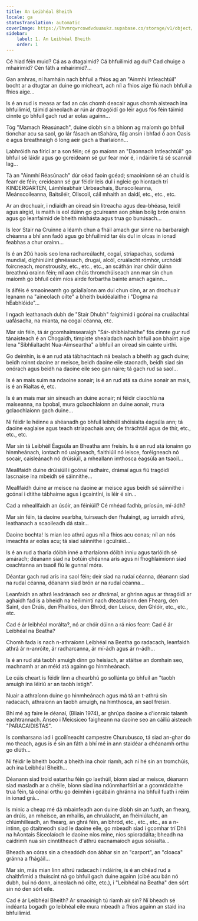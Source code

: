 ```yaml
---
title: An Leibhéal Bheith
locale: ga
statusTranslation: automatic
coverImage: https://lhvmrqwrcowdvduuaukz.supabase.co/storage/v1/object/public/strapi-uploads/small_cover-tratado-de-psicologia-revolucionaria.webp-5e15e1cec4e0ebebcde5d7fc7565d8fd.webp
sidebar:
    label: 1. An Leibhéal Bheith
    order: 1
---
```

Cé hiad féin muid? Cá as a dtagaimid? Cá bhfuilimid ag dul? Cad chuige a mhairimid? Cén fáth a mhairimid?...

Gan amhras, ní hamháin nach bhfuil a fhios ag an "Ainmhí Intleachtúil" bocht ar a dtugtar an duine go mícheart, ach níl a fhios aige fiú nach bhfuil a fhios aige...

Is é an rud is measa ar fad an cás chomh deacair agus chomh aisteach ina bhfuilimid, táimid aineolach ar rún ár dtragóidí go léir agus fós féin táimid cinnte go bhfuil gach rud ar eolas againn...

Tóg "Mamach Réasúnach", duine díobh sin a bhíonn ag maíomh go bhfuil tionchar acu sa saol, go lár fásach an tSahára, fág ansin i bhfad ó aon Oasis é agus breathnaigh ó long aeir gach a tharlaíonn...

Labhróidh na fíricí ar a son féin; cé go maíonn an "Daonnach Intleachtúil" go bhfuil sé láidir agus go gcreideann sé gur fear mór é, i ndáiríre tá sé scanrúil lag...

Tá an "Ainmhí Réasúnach" dúr céad faoin gcéad; smaoiníonn sé an chuid is fearr de féin; creideann sé gur féidir leis dul i ngleic go hiontach trí KINDERGARTEN, Lámhleabhair Uirbeachais, Bunscoileanna, Meánscoileanna, Baitsiléir, Ollscoil, cáil mhaith an daidí, etc., etc., etc.

Ar an drochuair, i ndiaidh an oiread sin litreacha agus dea-bhéasa, teidil agus airgid, is maith is eol dúinn go gcuireann aon phian boilg brón orainn agus go leanfaimid de bheith míshásta agus trua go bunúsach...

Is leor Stair na Cruinne a léamh chun a fháil amach gur sinne na barbaraigh chéanna a bhí ann fadó agus go bhfuilimid tar éis dul in olcas in ionad feabhas a chur orainn...

Is é an 20ú haois seo lena radharcúlacht, cogaí, striapachas, sodamá mundial, díghiniúint ghnéasach, drugaí, alcól, cruálacht rómhór, urchóidí foircneach, monstrousity, etc., etc., etc., an scáthán inar chóir dúinn breathnú orainn féin; níl aon chúis thromchúiseach ann mar sin chun maíomh go bhfuil céim níos airde forbartha bainte amach againn...

Is áiféis é smaoineamh go gciallaíonn am dul chun cinn, ar an drochuair leanann na "aineolach oilte" a bheith buidéalaithe i "Dogma na hÉabhlóide"...

I ngach leathanach dubh de "Stair Dhubh" faighimid i gcónaí na cruálachtaí uafásacha, na mianta, na cogaí céanna, etc.

Mar sin féin, tá ár gcomhaimsearaigh "Sár-shibhialtaithe" fós cinnte gur rud tánaisteach é an Chogaidh, timpiste shealadach nach bhfuil aon bhaint aige lena "Sibhlialtacht Nua-Aimseartha" a bhfuil an oiread sin cainte uirthi.

Go deimhin, is é an rud atá tábhachtach ná bealach a bheith ag gach duine; beidh roinnt daoine ar meisce, beidh daoine eile staonadh, beidh siad sin onórach agus beidh na daoine eile seo gan náire; tá gach rud sa saol...

Is é an mais suim na ndaoine aonair; is é an rud atá sa duine aonair an mais, is é an Rialtas é, etc.

Is é an mais mar sin síneadh an duine aonair; ní féidir claochlú na maiseanna, na bpobal, mura gclaochlaíonn an duine aonair, mura gclaochlaíonn gach duine...

Ní féidir le héinne a shéanadh go bhfuil leibhéil shóisialta éagsúla ann; tá daoine eaglaise agus teach striapachais ann; de thráchtáil agus de thír, etc., etc., etc.

Mar sin tá Leibhéil Éagsúla an Bheatha ann freisin. Is é an rud atá ionainn go hinmheánach, iontach nó uaigneach, flaithiúil nó leisce, foréigneach nó socair, caisleánach nó drúisiúil, a mheallann imthosca éagsúla an tsaoil...

Meallfaidh duine drúisiúil i gcónaí radhairc, drámaí agus fiú tragóidí lascnaise ina mbeidh sé sáinnithe...

Meallfaidh duine ar meisce na daoine ar meisce agus beidh sé sáinnithe i gcónaí i dtithe tábhairne agus i gcaintíní, is léir é sin...

Cad a mheallfaidh an úsóir, an féiniúil? Cé mhéad fadhb, príosún, mí-ádh?

Mar sin féin, tá daoine searbha, tuirseach den fhulaingt, ag iarraidh athrú, leathanach a scaoileadh dá stair...

Daoine bochta! Is mian leo athrú agus níl a fhios acu conas; níl an nós imeachta ar eolas acu; tá siad sáinnithe i gcúlráid...

Is é an rud a tharla dóibh inné a tharlaíonn dóibh inniu agus tarlóidh sé amárach; déanann siad na botúin chéanna arís agus ní fhoghlaimíonn siad ceachtanna an tsaoil fiú le gunnaí móra.

Déantar gach rud arís ina saol féin; deir siad na rudaí céanna, déanann siad na rudaí céanna, déanann siad brón ar na rudaí céanna...

Leanfaidh an athrá leadránach seo ar dhrámaí, ar ghrinn agus ar thragóidí ar aghaidh fad is a bheidh na heilimintí nach dteastaíonn den Fhearg, den Saint, den Drúis, den Fhaitíos, den Bhród, den Leisce, den Ghlóir, etc., etc., etc.

Cad é ár leibhéal morálta?, nó ar chóir dúinn a rá níos fearr: Cad é ár Leibhéal na Beatha?

Chomh fada is nach n-athraíonn Leibhéal na Beatha go radacach, leanfaidh athrá ár n-anróite, ár radharcanna, ár mí-ádh agus ár n-ádh...

Is é an rud atá taobh amuigh dínn go heisiach, ar stáitse an domhain seo, machnamh ar an méid atá againn go hinmheánach.

Le cúis cheart is féidir linn a dhearbhú go sollúnta go bhfuil an "taobh amuigh ina léiriú ar an taobh istigh".

Nuair a athraíonn duine go hinmheánach agus má tá an t-athrú sin radacach, athraíonn an taobh amuigh, na himthosca, an saol freisin.

Bhí mé ag faire le déanaí, (Bliain 1974), ar ghrúpa daoine a d'ionraic talamh eachtrannach. Anseo i Meicsiceo faigheann na daoine seo an cáiliú aisteach "PARACAIDISTAS".

Is comharsana iad i gcoilíneacht campestre Churubusco, tá siad an-ghar do mo theach, agus is é sin an fáth a bhí mé in ann staidéar a dhéanamh orthu go dlúth...

Ní féidir le bheith bocht a bheith ina choir riamh, ach ní hé sin an tromchúis, ach ina Leibhéal Bheith...

Déanann siad troid eatarthu féin go laethúil, bíonn siad ar meisce, déanann siad masladh ar a chéile, bíonn siad ina ndúnmharfóirí ar a gcomrádaithe trua féin, tá cónaí orthu go deimhin i gcábáin ghránna ina bhfuil fuath i réim in ionad grá...

Is minic a cheap mé dá mbainfeadh aon duine díobh sin an fuath, an fhearg, an drúis, an mheisce, an mhailís, an chruálacht, an fhéiniúlacht, an chlúmhilleadh, an fhearg, an ghrá féin, an bhród, etc., etc., etc., as a n-intinn, go dtaitneodh siad le daoine eile, go mbeadh siad i gcomhar trí Dhlí na hAontais Síceolaíoch le daoine níos míne, níos spioradálta; bheadh na caidrimh nua sin cinntitheach d'athrú eacnamaíoch agus sóisialta...

Bheadh an córas sin a cheadódh don ábhar sin an "carport", an "cloaca" gránna a fhágáil...

Mar sin, más mian linn athrú radacach i ndáiríre, is é an chéad rud a chaithfimid a thuiscint ná go bhfuil gach duine againn (cibé acu bán nó dubh, buí nó donn, aineolach nó oilte, etc.), i "Leibhéal na Beatha" den sórt sin nó den sórt eile.

Cad é ár Leibhéal Bheith? Ar smaoinigh tú riamh air sin? Ní bheadh ​​sé indéanta bogadh go leibhéal eile mura mbeadh a fhios againn an staid ina bhfuilimid.

